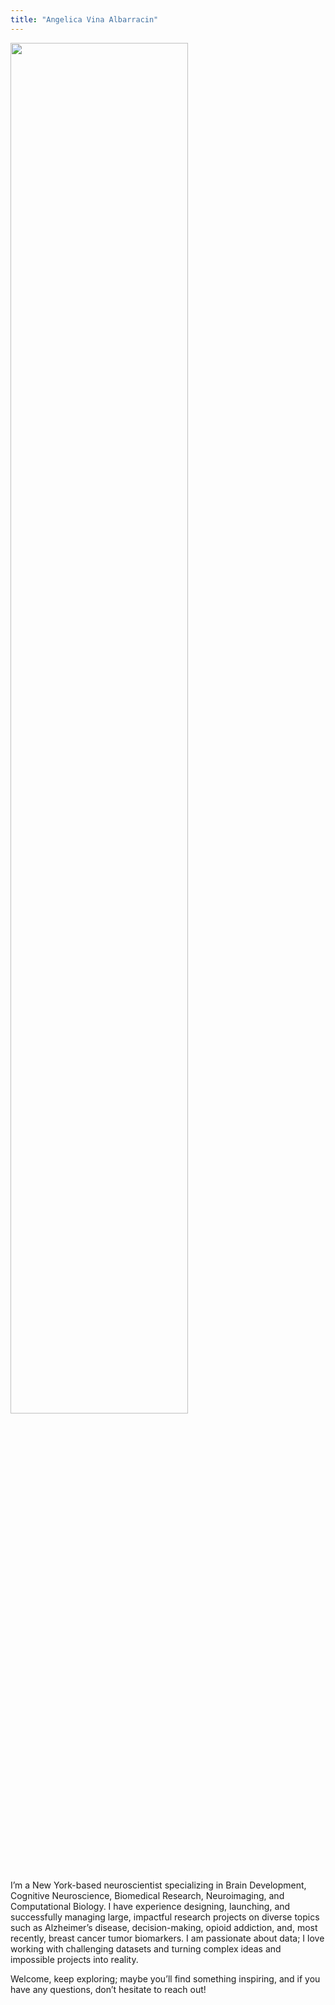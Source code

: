 ```yaml
---
title: "Angelica Vina Albarracin"
---
```


![](images/Angelica_077_WEB.jpg){width="75%"}

I'm a New York-based neuroscientist specializing in Brain Development, Cognitive Neuroscience, Biomedical Research, Neuroimaging, and Computational Biology. I have experience designing, launching, and successfully managing large, impactful research projects on diverse topics such as Alzheimer's disease, decision-making, opioid addiction, and, most recently, breast cancer tumor biomarkers. I am passionate about data; I love working with challenging datasets and turning complex ideas and impossible projects into reality.

Welcome, keep exploring; maybe you'll find something inspiring, and if you have any questions, don't hesitate to reach out!
